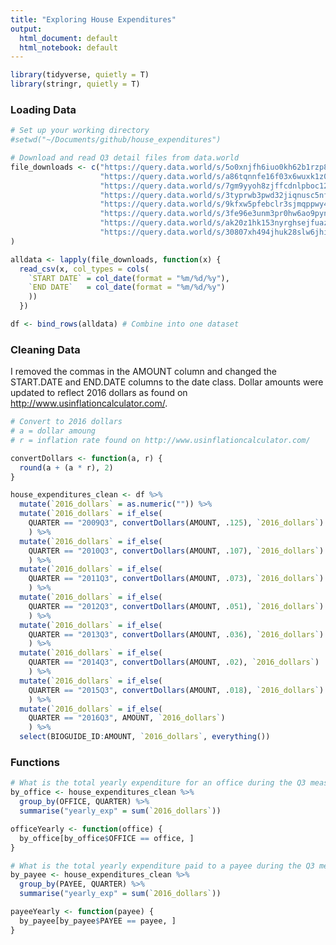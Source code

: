 ```yaml
---
title: "Exploring House Expenditures"
output:
  html_document: default
  html_notebook: default
---
```

```r
library(tidyverse, quietly = T)
library(stringr, quietly = T)
```

### Loading Data

```r
# Set up your working directory
#setwd("~/Documents/github/house_expenditures")

# Download and read Q3 detail files from data.world
file_downloads <- c("https://query.data.world/s/5o0xnjfh6iuo0kh62b1rzp8xf", #2016
                    "https://query.data.world/s/a86tqnnfe16f03x6wuxk1z0g7", #2015
                    "https://query.data.world/s/7gm9yyoh8zjffcdnlpboc12sd", #2014
                    "https://query.data.world/s/3typrwb3pwd32jiqnusc5nfiw", #2013 
                    "https://query.data.world/s/9kfxw5pfebclr3sjmqppwy4at", #2012
                    "https://query.data.world/s/3fe96e3unm3pr0hw6ao9pynnd", #2011
                    "https://query.data.world/s/ak20z1hk153nyrghsejfuazjz", #2010
                    "https://query.data.world/s/30807xh494jhuk28slw6jhi1f"  #2009
)

alldata <- lapply(file_downloads, function(x) {
  read_csv(x, col_types = cols(
    `START DATE` = col_date(format = "%m/%d/%y"), 
    `END DATE`   = col_date(format = "%m/%d/%y")
    ))
  })

df <- bind_rows(alldata) # Combine into one dataset
```

### Cleaning Data

I removed the commas in the AMOUNT column and changed the START.DATE and END.DATE 
columns to the date class. Dollar amounts were updated to reflect 2016 dollars as 
found on [http://www.usinflationcalculator.com/](http://www.usinflationcalculator.com/).

```r
# Convert to 2016 dollars
# a = dollar amoung
# r = inflation rate found on http://www.usinflationcalculator.com/

convertDollars <- function(a, r) {
  round(a + (a * r), 2)
}

house_expenditures_clean <- df %>% 
  mutate(`2016_dollars` = as.numeric("")) %>%
  mutate(`2016_dollars` = if_else(
    QUARTER == "2009Q3", convertDollars(AMOUNT, .125), `2016_dollars`)
    ) %>% 
  mutate(`2016_dollars` = if_else(
    QUARTER == "2010Q3", convertDollars(AMOUNT, .107), `2016_dollars`)
    ) %>% 
  mutate(`2016_dollars` = if_else(
    QUARTER == "2011Q3", convertDollars(AMOUNT, .073), `2016_dollars`)
    ) %>% 
  mutate(`2016_dollars` = if_else(
    QUARTER == "2012Q3", convertDollars(AMOUNT, .051), `2016_dollars`)
    ) %>% 
  mutate(`2016_dollars` = if_else(
    QUARTER == "2013Q3", convertDollars(AMOUNT, .036), `2016_dollars`)
    ) %>% 
  mutate(`2016_dollars` = if_else(
    QUARTER == "2014Q3", convertDollars(AMOUNT, .02), `2016_dollars`)
    ) %>% 
  mutate(`2016_dollars` = if_else(
    QUARTER == "2015Q3", convertDollars(AMOUNT, .018), `2016_dollars`)
    ) %>%
  mutate(`2016_dollars` = if_else(
    QUARTER == "2016Q3", AMOUNT, `2016_dollars`)
    ) %>%
  select(BIOGUIDE_ID:AMOUNT, `2016_dollars`, everything())
```

### Functions

```r
# What is the total yearly expenditure for an office during the Q3 measurement?
by_office <- house_expenditures_clean %>%
  group_by(OFFICE, QUARTER) %>%
  summarise("yearly_exp" = sum(`2016_dollars`))

officeYearly <- function(office) {
  by_office[by_office$OFFICE == office, ]
}

# What is the total yearly expenditure paid to a payee during the Q3 measurement?
by_payee <- house_expenditures_clean %>%
  group_by(PAYEE, QUARTER) %>%
  summarise("yearly_exp" = sum(`2016_dollars`))

payeeYearly <- function(payee) {
  by_payee[by_payee$PAYEE == payee, ]
}
```

<!-- ### Example -->

<!-- What are the historical third quarter totals for ADMIN AND OPS in 2016 dollars? -->

<!-- ```{r} -->
<!-- officeYearly("ADMIN AND OPS") -->
<!-- ``` -->